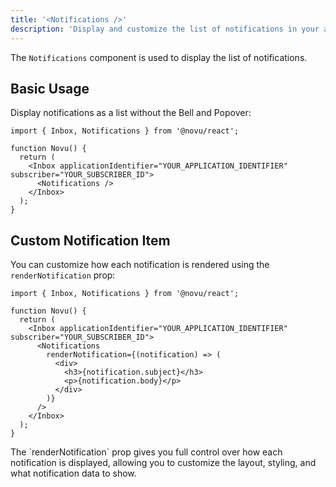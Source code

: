 ```yaml
---
title: '<Notifications />'
description: 'Display and customize the list of notifications in your application'
---
```


The `Notifications` component is used to display the list of notifications.

## Basic Usage

Display notifications as a list without the Bell and Popover:

```tsx
import { Inbox, Notifications } from '@novu/react';

function Novu() {
  return (
    <Inbox applicationIdentifier="YOUR_APPLICATION_IDENTIFIER" subscriber="YOUR_SUBSCRIBER_ID">
      <Notifications />
    </Inbox>
  );
}
```

## Custom Notification Item

You can customize how each notification is rendered using the `renderNotification` prop:

```tsx
import { Inbox, Notifications } from '@novu/react';

function Novu() {
  return (
    <Inbox applicationIdentifier="YOUR_APPLICATION_IDENTIFIER" subscriber="YOUR_SUBSCRIBER_ID">
      <Notifications
        renderNotification={(notification) => (
          <div>
            <h3>{notification.subject}</h3>
            <p>{notification.body}</p>
          </div>
        )}
      />
    </Inbox>
  );
}
```

<Callout type="info">
  The `renderNotification` prop gives you full control over how each notification is displayed,
  allowing you to customize the layout, styling, and what notification data to show.
</Callout>
